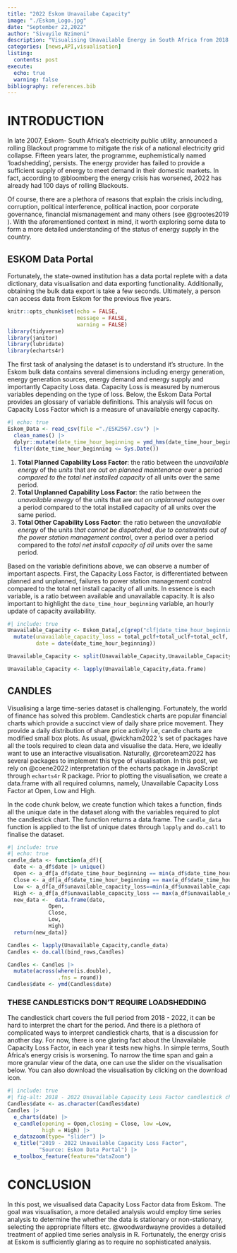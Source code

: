 ```yaml
---
title: "2022 Eskom Unavailabe Capacity"
image: "./Eskom_Logo.jpg"
date: "September 22,2022"
author: "Sivuyile Nzimeni"
description: "Visualising Unavailable Energy in South Africa from 2018 to 2022."
categories: [news,API,visualisation]
listing:
  contents: post
execute: 
  echo: true
  warning: false
bibliography: references.bib
---
```


# INTRODUCTION

In late 2007, Eskom- South Africa's electricity public utility, announced a rolling Blackout programme to mitigate the risk of a national electricity grid collapse. Fifteen years later, the programme, euphemistically named 'loadshedding', persists. The energy provider has failed to provide a sufficient supply of energy to meet demand in their domestic markets. In fact, according to @bloomberg the energy crisis has worsened, 2022 has already had 100 days of rolling Blackouts.

Of course, there are a plethora of reasons that explain the crisis including, corruption, political interference, political inaction, poor corporate governance, financial mismanagement and many others (see @grootes2019 ). With the aforementioned context in mind, it worth exploring some data to form a more detailed understanding of the status of energy supply in the country.

## ESKOM Data Portal

Fortunately, the state-owned institution has a data portal replete with a data dictionary, data visualisation and data exporting functionality. Additionally, obtaining the bulk data export is take a few seconds. Ultimately, a person can access data from Eskom for the previous five years.

```r
knitr::opts_chunk$set(echo = FALSE,
                      message = FALSE,
                      warning = FALSE)
library(tidyverse)
library(janitor)
library(lubridate)
library(echarts4r)
```

The first task of analysing the dataset is to understand it's structure. In the Eskom bulk data contains several dimensions including energy generation, energy generation sources, energy demand and energy supply and importantly Capacity Loss data. Capacity Loss is measured by numerous variables depending on the type of loss. Below, the Eskom Data Portal provides an glossary of variable definitions. This analysis will focus on Capacity Loss Factor which is a measure of unavailable energy capacity.

```r
#| echo: true
Eskom_Data <- read_csv(file ="./ESK2567.csv") |> 
  clean_names() |> 
  dplyr::mutate(date_time_hour_beginning = ymd_hms(date_time_hour_beginning)) |>
  filter(date_time_hour_beginning <= Sys.Date())
```

1.  **Total Planned Capability Loss Factor**: the ratio between the *unavailable energy* of the *units* that are *out on planned maintenance* over a period *compared to the total net installed capacity* of all units over the same period.
2.  **Total Unplanned Capability Loss Factor**: the ratio between the *unavailable energy* of the units that are *out on unplanned outages* over a period compared to the total installed capacity of all units over the same period.
3.  **Total Other Capability Loss Factor**: the ratio between the *unavailable energy* of the units *that cannot be dispatched*, *due to constraints out of the power station management control*, over a period over a period compared to the *total net install capacity of all units* over the same period.

Based on the variable definitions above, we can observe a number of important aspects. First, the Capacity Loss Factor, is differentiated between planned and unplanned, failures to power station management control compared to the total net install capacity of all units. In essence is each variable, is a ratio between available and unavailable capacity. It is also important to highlight the `date_time_hour_beginning` variable, an hourly update of capacity availability.

```r
#| include: true
Unavailable_Capacity <- Eskom_Data[,c(grep("clf|date_time_hour_beginning",names(Eskom_Data)))]|>
  mutate(unavailable_capacity_loss = total_pclf+total_uclf+total_oclf,
         date = date(date_time_hour_beginning))

Unavailable_Capacity <- split(Unavailable_Capacity,Unavailable_Capacity$date)

Unavailable_Capacity <- lapply(Unavailable_Capacity,data.frame)
```

## CANDLES

Visualising a large time-series dataset is challenging. Fortunately, the world of finance has solved this problem. Candlestick charts are popular financial charts which provide a succinct view of daily share price movement. They provide a daily distribution of share price activity i.e, candle charts are modified small box plots. As usual, @wickham2022 's set of packages have all the tools required to clean data and visualise the data. Here, we ideally want to use an interactive visualisation. Naturally, @rcoreteam2022 has several packages to implement this type of visualisation. In this post, we rely on @coene2022 interpretation of the echarts package in JavaScript through `echarts4r` R package. Prior to plotting the visualisation, we create a data.frame with all required columns, namely, Unavailable Capacity Loss Factor at Open, Low and High.

In the code chunk below, we create function which takes a function, finds all the unique date in the dataset along with the variables required to plot the candlestick chart. The function returns a data.frame. The `candle_data` function is applied to the list of unique dates through `lapply` and `do.call` to finalise the dataset.

```r
#| include: true
#| echo: true
candle_data <- function(a_df){
  date <- a_df$date |> unique()
  Open <- a_df[a_df$date_time_hour_beginning == min(a_df$date_time_hour_beginning),"unavailable_capacity_loss"][1]
  Close <- a_df[a_df$date_time_hour_beginning == max(a_df$date_time_hour_beginning),"unavailable_capacity_loss"][1]
  Low <- a_df[a_df$unavailable_capacity_loss==min(a_df$unavailable_capacity_loss),"unavailable_capacity_loss"][1]
  High <- a_df[a_df$unavailable_capacity_loss == max(a_df$unavailable_capacity_loss),"unavailable_capacity_loss"][1]
  new_data <-  data.frame(date,
             Open,
             Close,
             Low,
             High)
  return(new_data)}

Candles <- lapply(Unavailable_Capacity,candle_data)
Candles <- do.call(bind_rows,Candles)

Candles <- Candles |> 
  mutate(across(where(is.double),
                .fns = round))
Candles$date <- ymd(Candles$date)
```

### THESE CANDLESTICKS DON'T REQUIRE LOADSHEDDING

The candlestick chart covers the full period from 2018 - 2022, it can be hard to interpret the chart for the period. And there is a plethora of complicated ways to interpret candlestick charts, that is a discussion for another day. For now, there is one glaring fact about the Unavailable Capacity Loss Factor, in each year it tests new highs. In simple terms, South Africa's energy crisis is worsening. To narrow the time span and gain a more granular view of the data, one can use the slider on the visualisation below. You can also download the visualisation by clicking on the download icon.

```r
#| include: true
#| fig-alt: 2018 - 2022 Unavailable Capacity Loss Factor candlestick chart illustrating new highs in unavailable throughout the period to 2022. 
Candles$date <- as.character(Candles$date)
Candles |> 
  e_charts(date) |> 
  e_candle(opening = Open,closing = Close, low =Low,
           high = High) |> 
  e_datazoom(type= "slider") |> 
  e_title("2019 - 2022 Unavailable Capacity Loss Factor",
          "Source: Eskom Data Portal") |> 
  e_toolbox_feature(feature="dataZoom")
```

# CONCLUSION

In this post, we visualised data Capacity Loss Factor data from Eskom. The goal was visualisation, a more detailed analysis would employ time series analysis to determine the whether the data is stationary or non-stationary, selecting the appropriate filters etc. @woodwardwayne provides a detailed treatment of applied time series analysis in R. Fortunately, the energy crisis at Eskom is sufficiently glaring as to require no sophisticated analysis.

